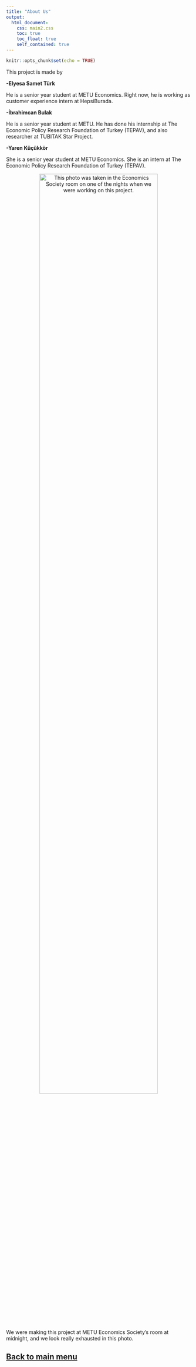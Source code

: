 ---
title: "About Us"
output:
  html_document:
    css: main2.css
    toc: true
    toc_float: true
    self_contained: true
---

```{r setup, include=FALSE}
knitr::opts_chunk$set(echo = TRUE)
```

This project is made by

**-Elyesa Samet Türk**

He is a senior year student at METU Economics. Right now, he is working as customer experience intern at HepsiBurada.

**-İbrahimcan Bulak**

He is a senior year student at METU. He has done his internship at The Economic Policy Research Foundation of Turkey (TEPAV), and also researcher at TUBITAK Star Project. 

**-Yaren Küçükkör**

She is a senior year student at METU Economics. She is an intern at The Economic Policy Research Foundation of Turkey (TEPAV).


<p align="center">
  <img src="C:/Users/LENOVO/Desktop/413fotoğraf.jpg" alt="This photo was taken in the Economics Society room on one of the nights when we were working on this project." width="80%" height="80%">
</p>

We were making this project at METU Economics Society's room at midnight, and we look really exhausted in this photo.

##  **[Back to main menu](index.html)**